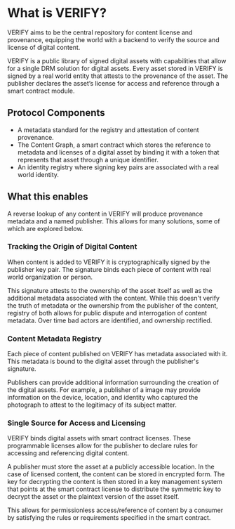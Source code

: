 # What is VERIFY?

VERIFY aims to be the central repository for content license and provenance, equipping the world with a backend to verify the source and license of digital content.

VERIFY is a public library of signed digital assets with capabilities that allow for a single DRM solution for digital assets. Every asset stored in VERIFY is signed by a real world entity that attests to the provenance of the asset. 
The publisher declares the asset’s license for access and reference through a smart contract module. 

## Protocol Components

- A metadata standard for the registry and attestation of content provenance.
- The Content Graph, a smart contract which stores the reference to metadata and licenses of a digital asset by binding it with a token that represents that asset through a unique identifier.
- An identity registry where signing key pairs are associated with a real world identity.

## What this enables

A reverse lookup of any content in VERIFY will produce provenance metadata and a named publisher. This allows for many solutions, some of which are explored below.

### Tracking the Origin of Digital Content

When content is added to VERIFY it is cryptographically signed by the publisher key pair. The signature binds each piece of content with real world organization or person.

This signature attests to the ownership of the asset itself as well as the additional metadata associated with the content. While this doesn't verify the truth of metadata or the ownership from the publisher of the content,
registry of both allows for public dispute and interrogation of content metadata. Over time bad actors are identified, and ownership rectified.

### Content Metadata Registry

Each piece of content published on VERIFY has metadata associated with it. This metadata is bound to the digital asset through the publisher's signature.

Publishers can provide additional information surrounding the creation of the digital assets. For example, a publisher of a image may provide information on the device, location, and identity who captured
the photograph to attest to the legitimacy of its subject matter.

### Single Source for Access and Licensing

VERIFY binds digital assets with smart contract licenses. These programmable licenses allow for the publisher to declare rules for accessing and referencing digital content.

A publisher must store the asset at a publicly accessible location. In the case of licensed content, the content can be stored in encrypted form. The key for decrypting the content
is then stored in a key management system that points at the smart contract license to distribute the symmetric key to decrypt the asset or the plaintext version of the asset itself.

This allows for permissionless access/reference of content by a consumer by satisfying the rules or requirements specified in the smart contract.
